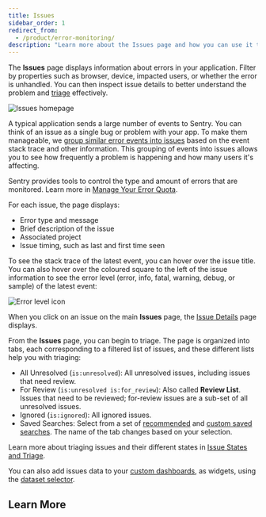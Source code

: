 ```yaml
---
title: Issues
sidebar_order: 1
redirect_from:
  - /product/error-monitoring/
description: "Learn more about the Issues page and how you can use it to efficiently triage issues."
---
```


The **Issues** page displays information about errors in your application. Filter by properties such as browser, device, impacted users, or whether the error is unhandled. You can then inspect issue details to better understand the problem and [triage](/product/issues/states-triage/) effectively.

![Issues homepage](issues-homepage.png)

A typical application sends a large number of events to Sentry. You can think of an <SandboxLink scenario="oneIssue" projectSlug="react">issue</SandboxLink> as a single bug or problem with your app. To make them manageable, we [group similar error events into issues](/product/data-management-settings/event-grouping/) based on the event stack trace and other information. This grouping of events into issues allows you to see how frequently a problem is happening and how many users it's affecting.

<Note>

Sentry provides tools to control the type and amount of errors that are monitored. Learn more in [Manage Your Error Quota](/product/accounts/quotas/manage-event-stream-guide/).

</Note>

For each issue, the page displays:

- Error type and message
- Brief description of the issue
- Associated project
- Issue timing, such as last and first time seen

To see the stack trace of the latest event, you can hover over the issue title. You can also hover over the coloured square to the left of the issue information to see the error level (error, info, fatal, warning, debug, or sample) of the latest event:

![Error level icon](error-level-icon.png)

When you click on an issue on the main **Issues** page, the [Issue Details](/product/issues/issue-details) page displays.

From the **Issues** page, you can begin to triage. The page is organized into tabs, each corresponding to a filtered list of issues, and these different lists help you with triaging:

- All Unresolved (`is:unresolved`): All unresolved issues, including issues that need review.
- For Review (`is:unresolved is:for_review`): Also called **Review List**. Issues that need to be reviewed; for-review issues are a sub-set of all unresolved issues.
- Ignored (`is:ignored`): All ignored issues.
- Saved Searches: Select from a set of [recommended](/product/sentry-basics/search/saved-searches/#recommended-searches) and [custom saved searches](/product/sentry-basics/search/saved-searches/#organization-wide-saved-searches). The name of the tab changes based on your selection.

Learn more about triaging issues and their different states in [Issue States and Triage](/product/issues/states-triage/).

You can also add issues data to your [custom dashboards](/product/dashboards/custom-dashboards/), as widgets, using the [dataset selector](/product/dashboards/widget-builder/#choose-your-dataset).

## Learn More

<PageGrid />
